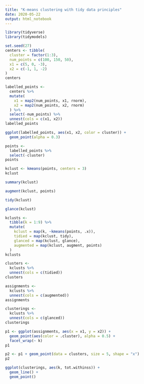 ```yaml
---
title: "K-means clustering with tidy data principles"
date: 2020-05-22
output: html_notebook
---
```


```r
library(tidyverse)
library(tidymodels)
```

```r
set.seed(27)
centers <- tibble(
  cluster = factor(1:3),
  num_points = c(100, 150, 50),
  x1 = c(5, 0, -3),
  x2 = c(-1, 1, -2)
)
centers
```

```r
labelled_points <-
  centers %>%
  mutate(
    x1 = map2(num_points, x1, rnorm),
    x2 = map2(num_points, x2, rnorm)
  ) %>%
  select(-num_points) %>%
  unnest(cols = c(x1, x2))
labelled_points
```

```r
ggplot(labelled_points, aes(x1, x2, color = cluster)) +
  geom_point(alpha = 0.3)
```

```r
points <-
  labelled_points %>%
  select(-cluster)
points
```


```r
kclust <- kmeans(points, centers = 3)
kclust
```

```r
summary(kclust)
```


```r
augment(kclust, points)
```

```r
tidy(kclust)
```

```r
glance(kclust)
```

```r
kclusts <-
  tibble(k = 1:9) %>%
  mutate(
    kclust = map(k, ~kmeans(points, .x)),
    tidied = map(kclust, tidy),
    glanced = map(kclust, glance),
    augmented = map(kclust, augment, points)
  )
kclusts
```

```r
clusters <-
  kclusts %>% 
  unnest(cols = c(tidied))
clusters
```

```r
assignments <-
  kclusts %>% 
  unnest(cols = c(augmented))
assignments
```

```r
clusterings <-
  kclusts %>%
  unnest(cols = c(glanced))
clusterings
```

```r
p1 <- ggplot(assignments, aes(x = x1, y = x2)) +
  geom_point(aes(color = .cluster), alpha = 0.5) +
  facet_wrap(~ k)
p1
```

```r
p2 <- p1 + geom_point(data = clusters, size = 5, shape = "x")
p2
```

```r
ggplot(clusterings, aes(k, tot.withinss)) +
  geom_line() +
  geom_point()
```




























